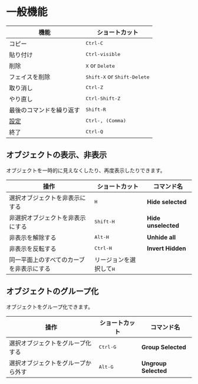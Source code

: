 # 一般機能

| 機能                     | ショートカット                                |
| ------------------------ | --------------------------------------------- |
| コピー                   | <kbd>Ctrl-C</kbd>                             |
| 貼り付け                 | <kbd>Ctrl-visible</kbd>                       |
| 削除                     | <kbd>X</kbd> or <kbd>Delete</kbd>             |
| フェイスを削除           | <kbd>Shift-X</kbd> or <kbd>Shift-Delete</kbd> |
| 取り消し                 | <kbd>Ctrl-Z</kbd>                             |
| やり直し                 | <kbd>Ctrl-Shift-Z</kbd>                       |
| 最後のコマンドを繰り返す | <kbd>Shift-R</kbd>                            |
| [設定](./preferences)    | <kbd>Ctrl-, (Comma)</kbd>                     |
| 終了                     | <kbd>Ctrl-Q</kbd>                             |

## オブジェクトの表示、非表示

オブジェクトを一時的に見えなくしたり、再度表示したりできます。

| 操作                                     | ショートカット                   | コマンド名          |
| ---------------------------------------- | -------------------------------- | ------------------- |
| 選択オブジェクトを非表示にする           | <kbd>H</kbd>                     | **Hide selected**   |
| 非選択オブジェクトを非表示にする         | <kbd>Shift-H</kbd>               | **Hide unselected** |
| 非表示を解除する                         | <kbd>Alt-H</kbd>                 | **Unhide all**      |
| 非表示を反転する                         | <kbd>Ctrl-H</kbd>                | **Invert Hidden**   |
| 同一平面上のすべてのカーブを非表示にする | リージョンを選択して<kbd>H</kbd> |                     |

## オブジェクトのグループ化

オブジェクトをグループ化できます。

| 操作                               | ショートカット    | コマンド名           |
| ---------------------------------- | ----------------- | -------------------- |
| 選択オブジェクトをグループ化する   | <kbd>Ctrl-G</kbd> | **Group Selected**   |
| 選択オブジェクトをグループから外す | <kbd>Alt-G</kbd>  | **Ungroup Selected** |

